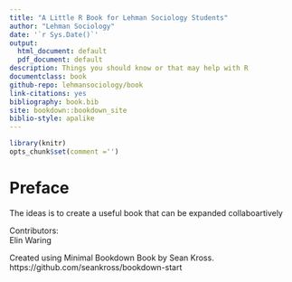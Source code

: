 ```yaml
--- 
title: "A Little R Book for Lehman Sociology Students"
author: "Lehman Sociology"
date: '`r Sys.Date()`'
output:
  html_document: default
  pdf_document: default
description: Things you should know or that may help with R
documentclass: book
github-repo: lehmansociology/book
link-citations: yes
bibliography: book.bib
site: bookdown::bookdown_site
biblio-style: apalike
---
```

```r
library(knitr)
opts_chunk$set(comment ='')
```
# Preface {-}

The ideas is to create a useful book that can be expanded collaboartively

Contributors:  
Elin Waring

Created using Minimal Bookdown Book by Sean Kross. 
https://github.com/seankross/bookdown-start
